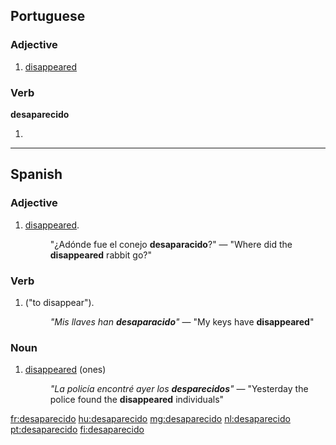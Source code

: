==Portuguese==

===Adjective===
{{pt-adj|desaparecid|o|comp=no}}

# [[disappeared]]

===Verb===
'''desaparecido'''

# {{pt-verb form of|[[desaparecer]]|er|past participle|masculine|singular}}

----

==Spanish==

===Adjective===
{{es-adj|f=desaparecida}}

# [[disappeared]].
#: "¿Adónde fue el conejo '''desaparacido'''?"  &mdash; "Where did the '''disappeared''' rabbit go?"

===Verb===
{{es-verb-form|desaparecer}}

# {{es-verb form of|mood=participle|tense=past|ending=er|verb=[[desaparecer]]|nodot=1}} ("to disappear").
#: ''"Mis llaves han '''desaparacido'''"'' &mdash; "My keys have '''disappeared'''"

===Noun===
{{es-noun-mf|f=desaparecida}}

# [[disappeared]] (ones) <!--awkward translating this-->
#: ''"La policía encontré ayer los '''desparecidos'''"'' &mdash; "Yesterday the police found the '''disappeared''' individuals"

[[fr:desaparecido]]
[[hu:desaparecido]]
[[mg:desaparecido]]
[[nl:desaparecido]]
[[pt:desaparecido]]
[[fi:desaparecido]]